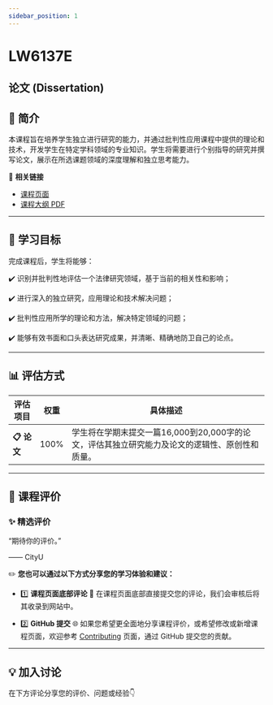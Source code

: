 ```yaml
---
sidebar_position: 1
---
```


# LW6137E
## 论文 (Dissertation)

## **📘 简介**
本课程旨在培养学生独立进行研究的能力，并通过批判性应用课程中提供的理论和技术，开发学生在特定学科领域的专业知识。学生将需要进行个别指导的研究并撰写论文，展示在所选课题领域的深度理解和独立思考能力。

🔗 **相关链接**
- [课程页面](https://www.cityu.edu.hk/catalogue/pg/202425/course/LW6137E.htm)
- [课程大纲 PDF](https://www.cityu.edu.hk/catalogue/pg/202425/course/LW6137E.pdf)

---

## **🎯 学习目标**

完成课程后，学生将能够：

✔️ 识别并批判性地评估一个法律研究领域，基于当前的相关性和影响；

✔️ 进行深入的独立研究，应用理论和技术解决问题；

✔️ 批判性应用所学的理论和方法，解决特定领域的问题；

✔️ 能够有效书面和口头表达研究成果，并清晰、精确地防卫自己的论点。

---

## **📊 评估方式**

| **评估项目**          | **权重** | **具体描述**                                                                                       |
|----------------------|---------|---------------------------------------------------------------------------------------------------|
| **📋 论文**           | 100%    | 学生将在学期末提交一篇16,000到20,000字的论文，评估其独立研究能力及论文的逻辑性、原创性和质量。        |

---

## **💬 课程评价**

### ✨ **精选评价**
<div className={commentStyles.commentBox}>
    <p className={commentStyles.commentText}>
        “期待你的评价。”
    </p>
    <p className={commentStyles.commentAuthor}>—— CityU</p>
</div>

✏️ **您也可以通过以下方式分享您的学习体验和建议：**

- 1️⃣ **课程页面底部评论**
💬 在课程页面底部直接提交您的评论，我们会审核后将其收录到网站中。

- 2️⃣ **GitHub 提交**
🌐 如果您希望更全面地分享课程评价，或希望修改或新增课程页面，欢迎参考 [Contributing](/contributing) 页面，通过 GitHub 提交您的贡献。

---

## **💡 加入讨论**

在下方评论分享您的评价、问题或经验👇
<Utterances />